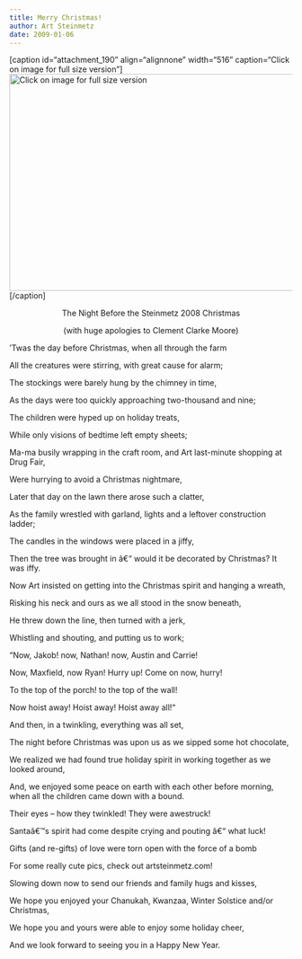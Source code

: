 ```yaml
---
title: Merry Christmas!
author: Art Steinmetz
date: 2009-01-06
---
```

[caption id="attachment_190" align="alignnone" width="516" caption="Click on image for full size version"]<a href="/img/2008/12/xmas-card-jpeg.jpg"><img class="size-large wp-image-190" title="xmas-card-jpeg" src="/img/2008/12/xmas-card-jpeg-1024x768.jpg" alt="Click on image for full size version" width="516" height="386" /></a>[/caption]
<p style="margin-bottom: 0in;" align="center">The Night Before the Steinmetz 2008 Christmas</p>
<p style="margin-bottom: 0in;" align="center">(with huge apologies to Clement Clarke Moore)</p>
<p style="margin-bottom: 0in;"></p>
<p style="margin-bottom: 0in;">'Twas the day before Christmas, when all through the farm</p>
<p style="margin-bottom: 0in;">All the creatures were stirring, with great cause for alarm;</p>
<p style="margin-bottom: 0in;">The stockings were barely hung by the chimney in time,</p>
<p style="margin-bottom: 0in;">As the days were too quickly approaching two-thousand and nine;</p>
<p style="margin-bottom: 0in;"></p>
<p style="margin-bottom: 0in;">The children were hyped up on holiday treats,</p>
<p style="margin-bottom: 0in;">While only visions of bedtime left empty sheets;</p>
<p style="margin-bottom: 0in;">Ma-ma busily wrapping in the craft room, and Art last-minute shopping at Drug Fair,</p>
<p style="margin-bottom: 0in;">Were hurrying to avoid a Christmas nightmare,</p>
<p style="margin-bottom: 0in;"></p>
<p style="margin-bottom: 0in;">Later that day on the lawn there arose such a clatter,</p>
<p style="margin-bottom: 0in;">As the family wrestled with garland, lights and a leftover construction ladder;</p>
<p style="margin-bottom: 0in;">The candles in the windows were placed in a jiffy,</p>
<p style="margin-bottom: 0in;">Then the tree was brought in â€“ would it be decorated by Christmas? It was iffy.</p>
<p style="margin-bottom: 0in;"></p>
<p style="margin-bottom: 0in;">Now Art insisted on getting into the Christmas spirit and hanging a wreath,</p>
<p style="margin-bottom: 0in;">Risking his neck and ours as we all stood in the snow beneath,</p>
<p style="margin-bottom: 0in;">He threw down the line, then turned with a jerk,</p>
<p style="margin-bottom: 0in;">Whistling and shouting, and putting us to work;</p>
<p style="margin-bottom: 0in;"></p>
<p style="margin-bottom: 0in;">"Now, Jakob! now, Nathan! now, Austin and Carrie!</p>
<p style="margin-bottom: 0in;">Now, Maxfield, now Ryan! Hurry up! Come on now, hurry!</p>
<p style="margin-bottom: 0in;">To the top of the porch! to the top of the wall!</p>
<p style="margin-bottom: 0in;">Now hoist away! Hoist away! Hoist away all!"</p>
<p style="margin-bottom: 0in;"></p>
<p style="margin-bottom: 0in;">And then, in a twinkling, everything was all set,</p>
<p style="margin-bottom: 0in;">The night before Christmas was upon us as we sipped some hot chocolate,</p>
<p style="margin-bottom: 0in;">We realized we had found true holiday spirit in working together as we looked around,</p>
<p style="margin-bottom: 0in;">And, we enjoyed some peace on earth with each other before morning, when all the children came down with a bound.</p>
<p style="margin-bottom: 0in;"></p>
<p style="margin-bottom: 0in;">Their eyes -- how they twinkled! They were awestruck!</p>
<p style="margin-bottom: 0in;">Santaâ€™s spirit had come despite crying and pouting â€“ what luck!</p>
<p style="margin-bottom: 0in;">Gifts (and re-gifts) of love were torn open with the force of a bomb</p>
<p style="margin-bottom: 0in;">For some really cute pics, check out artsteinmetz.com!</p>
<p style="margin-bottom: 0in;"></p>
<p style="margin-bottom: 0in;">Slowing down now to send our friends and family hugs and kisses,</p>
<p style="margin-bottom: 0in;">We hope you enjoyed your Chanukah, Kwanzaa, Winter Solstice and/or Christmas,</p>
<p style="margin-bottom: 0in;">We hope you and yours were able to enjoy some holiday cheer,</p>
<p style="margin-bottom: 0in;">And we look forward to seeing you in a Happy New Year.</p>
